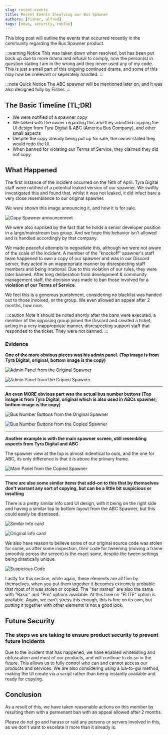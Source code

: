```yaml
---
slug: recent-events
title: Recent Events Involving our Bus Spawner
authors: [fisher, alfred]
tags: [news, security, roblox]
---
```


This blog post will outline the events that occurred recently in the community regarding the Bus Spawner product.

:::warning Notice
This was taken down when resolved, but has been put back up due to more drama and refusal to comply, now the person(s) in question stating I am in the wrong and they never used any of my code. This is just a small part of this ongoing continued drama, and some of this may now be irrelevant or seperately handled.
:::

:::note Quick Notice
The ABC spawner will be mentioned later on, and it was also designed fully by Fisher.
:::

## The Basic Timeline (TL;DR)

- We were notified of a spawner copy
- We talked with the owner regarding this and they admitted copying the UI design from Tyra Digital & ABC (America Bus Company), and other small aspects
- Despite the copy already being put up for sale, the owner stated they would redo the UI.
- When banned for violating our Terms of Service, they claimed they did not copy.

## What Happened

The first instance of the incident occurred on the 19th of April. Tyra Digital staff were notified of a potential leaked version of our spawner.
We swiftly investigated this and found that, whilst it was not leaked, it did infact bare a very close resemblance to our original spawner.

We were shown this image announcing it, and how it is for sale.

![Copy Spawner announcement](/img/blog/2022-04-21-recent-events/copy_sales_announcement.png)

We were also suprised by the fact that he holds a senior developer position in a large/mainstream bus group.
And we hope this behavior isn't allowed and is handled accordingly by that company.

We made peaceful attempts to negoatiate this, although we were not aware of the scale of the incident.
A member of the "knockoff" spawner's staff team happened to own a copy of our spawner and was in our Discord server, they acted in an inappropriate manner by
disrespecting staff members and being irrational. Due to this violation of our rules, they were later banned.
After long deliberation from development & community management staff, the decision was made to ban those involved for a **violation of our Terms of Service**.

We feel this is a generous punishment, considering no blacklist was handed out to those involved, or the group. We even allowed an appeal after 2 months, how nice.

:::caution Note
It should be noted shortly after the bans were executed, a member of the opposing group joined the Discord and created a ticket, acting in a very inappropriate manner, disrespecting
support staff that responded to the ticket. They were not banned.
:::

### Evidence

**One of the more obvious pieces was his admin panel. (Top image is from Tyra Digital, original; bottom image is the copy)**

![Admin Panel from the Original Spawner](/img/blog/2022-04-21-recent-events/original_admin.png)

![Admin Panel from the Copied Spawner](/img/blog/2022-04-21-recent-events/copy_admin.png)

---

**An even MORE obvious part was the actual bus number buttons (Top image is from Tyra Digital, original which is also used in ABCs spawner; bottom image is the copy)**

![Bus Number Buttons from the Original Spawner](/img/blog/2022-04-21-recent-events/original_bus_numbers.png)

![Bus Number Buttons from the Copied Spawner](/img/blog/2022-04-21-recent-events/copy_bus_numbers.png)

---

**Another example is with the main spawner screen, still resembling aspects from Tyra Digital and ABC**

The spawner view at the top is almost indentical to ours, and the one for ABC, its only difference is that it is above the primary frame.

![Main Panel from the Copied Spawner](/img/blog/2022-04-21-recent-events/copy_spawner.png)

---

**There are also some similar items that add-on to this that by themselves don't warrant any sort of copying, but can be a little bit suspicious or insulting**

There is a pretty similar info card UI design, with it being on the right side and having a similar top to bottom layout from the ABC Spawner, but this could easily be dismissed.

![Similar Info card](/img/blog/2022-04-21-recent-events/copy_spawner.png)

![Original info card](/img/blog/2022-04-21-recent-events/original_info.png)

We also have reason to believe some of our original source code was stolen for some, as after some inspection, their code for tweening (moving a frame smoothly across the screen)
is the exact same, despite the tween settings being drastically unique.

![Suspicious Code](/img/blog/2022-04-21-recent-events/copy_tweencode.png)

Lastly for this section, while again, these elements are all fine by themselves, when you put them together it becomes extremely probable that most of it was stolen or copied.
The "tier names" are also the same with "Basic" and "Pro" options available. At this time no "ELITE" option is available. Again, we can't stress this enough, this is fine on its own,
but putting it together with other elements is not a good look.

## Future Security

### The steps we are taking to ensure product security to prevent future incidents

Due to the incident that has happened, we have enabled whitelisting and obfuscation and most of our products, and will continue to do so in the future.
This allows us to fully control who can and cannot access our products and services.
We are also considering using a lua-to-gui method, making the UI create via a script rather than being instantly available and ready for copying.

## Conclusion

As a result of this, we have taken reasonable actions on this member by resulting them with a permenant ban with an appeal allowed after 2 months.

Please do not go and harass or raid any persons or servers involved in this, as we don't want to escelate it more than it already is.
